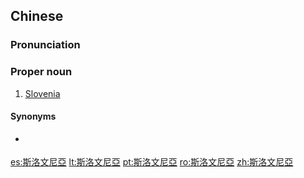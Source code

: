 {{also|斯洛文尼亚}}
==Chinese==
{{zh-forms|s=斯洛文尼亚|gloss=-}}

===Pronunciation===
{{zh-pron
|m=Sīluòwénníyǎ
|c=si1 lok6 man4 nei4 aa3
|mn=qz:Sir-lo̍k-bûn-nî-a/xm,zz:Su-lo̍k-bûn-nî-a
|cat=pn
}}

===Proper noun===
{{zh-proper noun}}

# {{lb|zh|Mainland China}} [[Slovenia]]

====Synonyms====
* {{qualifier|Taiwan|Hong Kong}} {{zh-l|斯洛維尼亞}}

{{zh-cat|Countries}}

[[es:斯洛文尼亞]]
[[lt:斯洛文尼亞]]
[[pt:斯洛文尼亞]]
[[ro:斯洛文尼亞]]
[[zh:斯洛文尼亞]]
